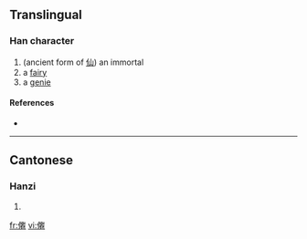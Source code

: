 ==Translingual==

===Han character===
{{Han char|rn=9|rad=人|as=19|sn=21|four=|canj=人竹X山 (OHXU)}}

# (ancient form of [[仙]]) an immortal
# a [[fairy]]
# a [[genie]]

====References====
* {{Han ref|kx=0122.061|hdz=10239.050|uh=34A8|ud=13480}}

----

==Cantonese==

===Hanzi===
{{yue-hanzi|jyut=|y=sin1}}

# {{defn|Cantonese|sort=人19}}

[[fr:㒨]]
[[vi:㒨]]